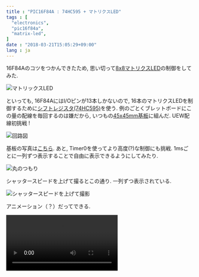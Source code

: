 ```yaml
---
title : "PIC16F84A : 74HC595 + マトリクスLED"
tags : [
  "electronics",
  "pic16f84a",
  "matrix-led",
]
date : "2018-03-21T15:05:29+09:00"
lang : ja
---
```



16F84Aのコツをつかんできたため, 思い切って[8x8マトリクスLED](http://www.akiba-led.jp/product/1068)の制御をしてみた.

![マトリックスLED](./matrix-1.jpg)

といっても, 16F84AにはI/Oピンが13本しかないので, 16本のマトリクスLEDを制御するために[シフトレジスタ(74HC595)](http://akizukidenshi.com/catalog/g/gI-08605/)を使う.
例のごとくブレットボードにこの量の配線を毎回するのは嫌だから, いつもの[45x45mm基板](http://akizukidenshi.com/catalog/g/gP-11735/)に組んだ. UEW配線初挑戦 !

![回路図](./matrix-2.png)

基板の写真は[こちら](./matrix-5.jpg).
あと, Timer0を使ってより高度(?)な制御にも挑戦. 1msごとに一列ずつ表示することで自由に表示できるようにしてみたり.

![丸のつもり](./matrix-3.jpg)

シャッタースピードを上げて撮るとこの通り. 一列ずつ表示されている.

![シャッタースピードを上げて撮影](./matrix-4.jpg)

アニメーション（？）だってできる.

<Video src="matrix-1.mp4" loop />

ソースコードは[こちら](https://gist.github.com/xiupos/fda8e0cb926c7603b90fe39fcf1147e4).
main1.asmがトップ画像の表示で, main2.asmがダイヤみたいなやつ, main3.asmがアニメーション.
